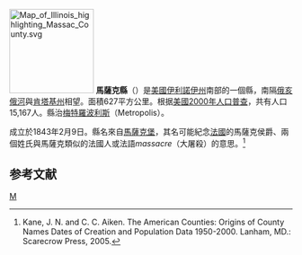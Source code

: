 {{noteTA
|T=zh-hans:马萨克县 (伊利诺伊州);zh-hk:馬薩克縣 (伊利諾伊州);zh-tw:馬薩克郡 (伊利諾州);
}}

[[File:Map_of_Illinois_highlighting_Massac_County.svg|150px]]
'''馬薩克縣'''（{{lang-en|Massac County}}）是[[美國|美國]][[伊利諾伊州|伊利諾伊州]]南部的一個縣，南隔[[俄亥俄河|俄亥俄河]]與[[肯塔基州|肯塔基州]]相望。面積627平方公里。根据[[美國2000年人口普查|美國2000年人口普查]]，共有人口15,167人。縣治[[梅特羅波利斯_(伊利諾伊州)|梅特羅波利斯]]（Metropolis）。

成立於1843年2月9日。縣名來自[[馬薩克堡|馬薩克堡]]，其名可能紀念[[法國|法國]]的馬薩克侯爵、兩個姓氏與馬薩克類似的法國人或法語''massacre''（大屠殺）的意思。<ref>Kane, J. N. and C. C. Aiken. The American Counties: Origins of County Names Dates of Creation and Population Data 1950-2000. Lanham, MD.: Scarecrow Press, 2005.</ref>

==参考文献==
<div class="references-small">
<references />
</div>

{{伊利诺伊州}}
{{馬薩克縣 (伊利諾伊州)}}

[[Category:伊利諾州行政區劃|M]]